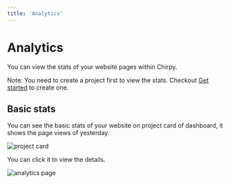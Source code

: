 ```yaml
---
title: 'Analytics'
---
```


# Analytics

You can view the stats of your website pages within Chirpy.

Note: You need to create a project first to view the stats. Checkout [Get started](/docs/get-started) to create one.

## Basic stats

You can see the basic stats of your website on project card of dashboard, it shows the page views of yesterday.

![project card](/images/docs/features/analytics/project-card.png)

You can click it to view the details.

![analytics page](/images/docs/features/analytics/analytics-page.png)

